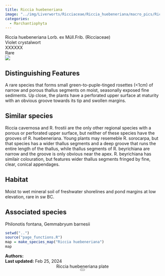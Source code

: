 ```yaml
---
title: Riccia huebeneriana
image: "../img/Liverworts/Ricciaceae/Riccia_huebeneriana/macro_pics/Riccia_hueb-BMS.jpeg"
categories:
  - Marchantiophyta
---
```


<div class="info-panel">
 <div class="info-top">
  <div class="taxon-scientific"><span class="taxon-name">Riccia huebeneriana</span> <span class="taxon-authority">Lorb. ex Müll.Frib.</span> <span class="taxon-family">(Ricciaceae)</span></div>
  <div class="taxon-common">Violet crystalwort</div>
 </div>
 <div class="info-bottom">
  <div class="taxon-qnd">XXXXXX</div>
  <div class="taxon-abundance">Rare</div>
 </div>
</div>
<div class="imerss-content-frame">
 <div class="imerss-image-header">
  <div class="imerss-image-holder imerss-column-left" data-toggle="tooltip" style="background-image: url(../img/Liverworts/Ricciaceae/Riccia_huebeneriana/macro_pics/Riccia_hueb-BMS.jpeg)" title="Brian Starzomski">
  </div>

  <div class="imerss-image-holder imerss-column-right" data-toggle="tooltip" style="background-image: url(../img/Liverworts/Ricciaceae/Riccia_huebeneriana/macro_pics/Riccia_hueb-RM.jpeg)" title="Randal Mindell">
  </div>
 
 </div>
 <div class="imerss-content-lower">
  <div class="imerss-column-left">
  <div class="tab-microscope" data-micromodal-trigger="modal-plate">
  <img src="../img/bryo guide microscope.png"/>
  </div>

<h2>Distinguishing Features</h2>

A rare species that forms small green-to-puple-tinged rosettes (&lt;1cm) of narrow and porous thallus segments on moist, seasonally exposed fine sediments. Up close, the plants have a perforated upper surface at maturity with an obvious groove towards its tip and swollen margins.

<h2>Similar species</h2>

Riccia cavernosa and R. frostii are the only other regional species with a porous or perforated upper surface, but neither of these species have the grooves of R. huebeneriana. Young plants may resemeble R. sorocarpa, but that species has a wider thallus segments and a deep groove that runs the entire length of the thallus, while thallus segments of R. beyrichiana are narrow and the groove is only obvious near the apex. R. beyrichiana has similair colouration, but features wider thallus segments fringed by fine, clear, conical appendages.  

<h2>Habitat</h2>

Moist to wet mineral soil of freshwater shorelines and pond margins at low elevation, rare in sw BC.

<h2>Associated species</h2>

Philonotis fontana, Gemmabryum barnesii
</div>

<div class="imerss-column-right">

<div class="imerss-image-holder imerss-column-right" data-toggle="tooltip" style="background-image: url(../img/Liverworts/Ricciaceae/Riccia_huebeneriana/macro_pics//Riccia_hueb-RM2.jpeg)" title="Randal Mindell">
</div>

<div class="imerss-map-holder">
```r
setwd("..")
source("page_functions.R")
map = make_species_map("Riccia huebeneriana")
map
```
</div>

</div>

</div>
</div>

<div class="taxon-footer">
 <div class="taxon-authors"><b>Authors:</b> <span></span></div>
 <div class="taxon-update"><b>Last updated:</b> <span>Feb 25, 2024</span></div>
</div>

<div class="modal micromodal-slide" id="modal-plate" aria-hidden="true">
 <div class="modal__overlay" tabindex="-1" data-micromodal-close>
  <div class="modal__container" role="dialog" aria-modal="true" aria-labelledby="modal-plate-title" >
   <header class="modal__header">
   <div class="modal__title" id="modal-plate-title">
  Riccia huebeneriana plate
   </div>
   <button class="modal__close" aria-label="Close" data-micromodal-close></button>
   </header>
  <div class="modal__content" id="modal-plate-content">
   <div class="imerss-image-holder" data-toggle="tooltip" style="background-image: url(../img/XXXXX)" title="XXXXX">
  </div>
  </div>
  </div>
 </div>
</div>

<script src="../js/micromodal.min.js"></script>
<link href="../css/style-taxon.css" rel="stylesheet">
<link href="../css/micromodal.css" rel="stylesheet">

<script>
MicroModal.init();
</script>

